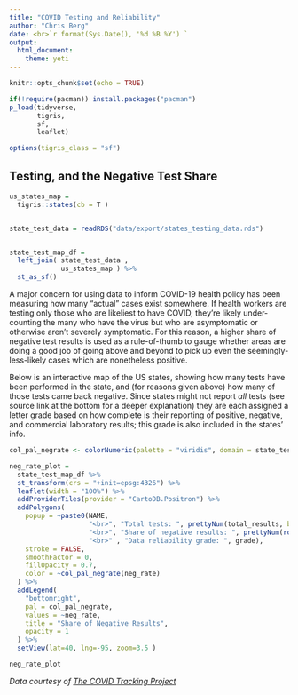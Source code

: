 ```yaml
---
title: "COVID Testing and Reliability"
author: "Chris Berg"
date: <br>`r format(Sys.Date(), '%d %B %Y') `
output: 
  html_document:
    theme: yeti
---
```


```r
knitr::opts_chunk$set(echo = TRUE)

if(!require(pacman)) install.packages("pacman")
p_load(tidyverse, 
       tigris,
       sf,
       leaflet)

options(tigris_class = "sf")
```

## Testing, and the Negative Test Share

```r

us_states_map = 
  tigris::states(cb = T ) 


state_test_data = readRDS("data/export/states_testing_data.rds")


state_test_map_df = 
  left_join( state_test_data , 
             us_states_map ) %>%
  st_as_sf()

```

A major concern for using data to inform COVID-19 health policy has been measuring how many "actual" cases exist somewhere. If health workers are testing only those who are likeliest to have COVID, they're likely under-counting the many who have the virus but who are asymptomatic or otherwise aren't severely symptomatic. For this reason, a higher share of negative test results is used as a rule-of-thumb to gauge whether areas are doing a good job of going above and beyond to pick up even the seemingly-less-likely cases which are nonetheless positive. 

Below is an interactive map of the US states, showing how many tests have been performed in the state, and (for reasons given above) how many of those tests came back negative. Since states might not report *all* tests (see source link at the bottom for a deeper explanation) they are each assigned a letter grade based on how complete is their reporting of positive, negative, and commercial laboratory results; this grade is also included in the states' info.

```r

col_pal_negrate <- colorNumeric(palette = "viridis", domain = state_test_map_df$neg_rate, n = 10)

neg_rate_plot = 
  state_test_map_df %>%
  st_transform(crs = "+init=epsg:4326") %>%
  leaflet(width = "100%") %>% 
  addProviderTiles(provider = "CartoDB.Positron") %>%
  addPolygons(
    popup = ~paste0(NAME, 
                    "<br>", "Total tests: ", prettyNum(total_results, big.mark=",") , 
                    "<br>", "Share of negative results: ", prettyNum(round(neg_rate,2), big.mark=",") , 
                    "<br>" , "Data reliability grade: ", grade),
    stroke = FALSE,
    smoothFactor = 0,
    fillOpacity = 0.7,
    color = ~col_pal_negrate(neg_rate)
  ) %>%
  addLegend(
    "bottomright", 
    pal = col_pal_negrate, 
    values = ~neg_rate,
    title = "Share of Negative Results",
    opacity = 1
  ) %>% 
  setView(lat=40, lng=-95, zoom=3.5 )

neg_rate_plot
```

*Data courtesy of [The COVID Tracking Project](https://covidtracking.com/)*